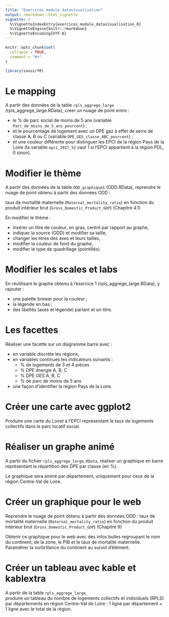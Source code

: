 ```yaml
---
title: "Exercices module datavisualisation"
output: rmarkdown::html_vignette
vignette: >
  %\VignetteIndexEntry{exercices_module_datavisualisation_R}
  %\VignetteEngine{knitr::rmarkdown}
  %\VignetteEncoding{UTF-8}
---
```


```r
knitr::opts_chunk$set(
  collapse = TRUE,
  comment = "#>"
)
```

```r
library(savoirfR)
```

# Le mapping

A partir des données de la table `rpls_aggrege_large` (rpls_aggrege_large.RData),
créer un nuage de point entre :

  - le % de parc social de moins de 5 ans (variable `Parc_de_moins_de_5_ans_pourcent`) ;
  - et le pourcentage de logement avec un DPE gaz à effet de serre de classe A, B ou C (variable `DPE_GES_classe_ABC_pourcent`) ;
  - et une couleur différente pour distinguer les EPCI de la région Pays de la Loire (la variable `epci_2017_52` vaut 1 si l'EPCI appartient à la région PDL, 0 sinon).
 
# Modifier le thème

A partir des données de la table `ODD_graphique1` (ODD.RData), reprendre le nuage de point obtenu à partir des données ODD :

taux de mortalité maternelle (`Maternal_mortality_ratio`) en fonction du produit intérieur brut (`Gross_Domestic_Product_GDP`) (Chapitre 4.1)
 
En modifier le thème :

  -  insérer un titre de couleur, en gras, centré par rapport au graphe, 
  -  indiquer la source (ODD) et modifier sa taille, 
  -  changer les titres des axes et leurs tailles,
  -  modifier la couleur de fond du graphe,
  -  modifier le type de quadrillage (pointillés).
 
# Modifier les scales et labs

En réutilisant le graphe obtenu à l’exercice 1 (rpls_aggrege_large.RData), y rajouter :
 
  - une palette brewer pour la couleur ;
  - la légende en bas ;
  - des libellés (axes et légende) parlant et un titre.
  
# Les facettes

Réaliser une facette sur un diagramme barre avec :

  - en variable discrète les régions,
  - en variables continues les indicateurs suivants :
      - % de logements de 3 et 4 pièces
      - % DPE énergie A, B, C
      - % DPE GES A, B, C
      - % de parc de moins de 5 ans
  - une façon d’identifier la région Pays de la Loire.

# Créer une carte avec ggplot2

Produire une carte du Loiret à l’EPCI représentant le taux de logements collectifs dans le parc locatif social.

# Réaliser un graphe animé

A partir du fichier `rpls_aggrege_large.RData`, réaliser un graphique en barre représentant la répartition des DPE par classe (en %).

Le graphique sera animé par département, uniquement pour ceux de la région Centre-Val de Loire.

# Créer un graphique pour le web

Reprendre le nuage de point obtenu à partir des données ODD : taux de mortalité maternelle 
(`Maternal_mortality_ratio`) en fonction du produit intérieur brut (`Gross_Domestic_Product_GDP`) (Chapitre 9)
 
Obtenir ce graphique pour le web avec des infos bulles regroupant le nom du continent, 
de la zone, le PIB et le taux de mortalité maternelle.
Paramétrer la surbrillance du continent au survol d'élément.

# Créer un tableau avec kable et kablextra

A partir de la table `rpls_aggrege_large`,   
produire un tableau du nombre de logements collectifs et individuels (RPLS)  
par départements en région Centre-Val de Loire : 1 ligne par département + 1 ligne avec le total de la région.


